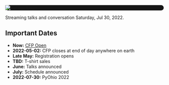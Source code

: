 <Seo title="PyOhio 2022" />

<div style="background-color: #161616; border-radius: 40px">
  <img
    alt="PyOhio Logo"
    src="../assets/pyohio-logo-white-transparent.png"
  />
</div>

Streaming talks and conversation Saturday, Jul 30, 2022.

## Important Dates

- **Now:** [CFP Open](/speaking/call-for-proposals)
- **2022-05-02:** CFP closes at end of day anywhere on earth
- **Late May:** Registration opens
- **TBD:** T-shirt sales
- **June:** Talks announced
- **July:** Schedule announced
- **2022-07-30:** PyOhio 2022
